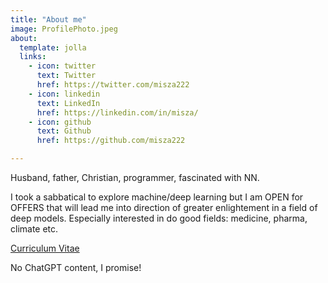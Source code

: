 ```yaml
---
title: "About me"
image: ProfilePhoto.jpeg
about:
  template: jolla
  links:
    - icon: twitter
      text: Twitter
      href: https://twitter.com/misza222
    - icon: linkedin
      text: LinkedIn
      href: https://linkedin.com/in/misza/
    - icon: github
      text: Github
      href: https://github.com/misza222

---
```


Husband, father, Christian, programmer, fascinated with NN.

I took a sabbatical to explore machine/deep learning but I am OPEN for OFFERS that will lead me into direction of greater enlightement in a field of deep models. Especially interested in do good fields: medicine, pharma, climate etc.

[Curriculum Vitae](CV_Michal_Pawlowski.pdf){target="_blank"}

No ChatGPT content, I promise!
